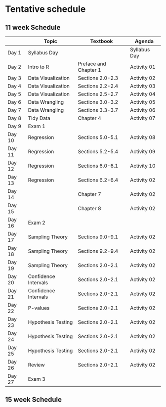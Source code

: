# Tentative schedule {.unnumbered}

## 11 week Schedule

|        | Topic                | Textbook              | Agenda       |
|--------|----------------------|-----------------------|--------------|
| Day 1  | Syllabus Day         |                       | Syllabus Day |
| Day 2  | Intro to R           | Preface and Chapter 1 | Activity 01  |
| Day 3  | Data Visualization   | Sections 2.0-2.3      | Activity 02  |
| Day 4  | Data Visualization   | Sections 2.2-2.4      | Activity 03  |
| Day 5  | Data Visualization   | Sections 2.5-2.7      | Activity 04  |
| Day 6  | Data Wrangling       | Sections 3.0-3.2      | Activity 05  |
| Day 7  | Data Wrangling       | Sections 3.3-3.7      | Activity 06  |
| Day 8  | Tidy Data            | Chapter 4             | Activity 07  |
| Day 9  | Exam 1               |                       |              |
| Day 10 | Regression           | Sections 5.0-5.1      | Activity 08  |
| Day 11 | Regression           | Sections 5.2-5.4      | Activity 09  |
| Day 12 | Regression           | Sections 6.0-6.1      | Activity 10  |
| Day 13 | Regression           | Sections 6.2-6.4      | Activity 02  |
| Day 14 |                      | Chapter 7             | Activity 02  |
| Day 15 |                      | Chapter 8             | Activity 02  |
| Day 16 | Exam 2               |                       |              |
| Day 17 | Sampling Theory      | Sections 9.0-9.1      | Activity 02  |
| Day 18 | Sampling Theory      | Sections 9.2-9.4      | Activity 02  |
| Day 19 | Sampling Theory      | Sections 2.0-2.1      | Activity 02  |
| Day 20 | Confidence Intervals | Sections 2.0-2.1      | Activity 02  |
| Day 21 | Confidence Intervals | Sections 2.0-2.1      | Activity 02  |
| Day 22 | P-values             | Sections 2.0-2.1      | Activity 02  |
| Day 23 | Hypothesis Testing   | Sections 2.0-2.1      | Activity 02  |
| Day 24 | Hypothesis Testing   | Sections 2.0-2.1      | Activity 02  |
| Day 25 | Hypothesis Testing   | Sections 2.0-2.1      | Activity 02  |
| Day 26 | Review               | Sections 2.0-2.1      | Activity 02  |
| Day 27 | Exam 3               |                       |              |

## 15 week Schedule
